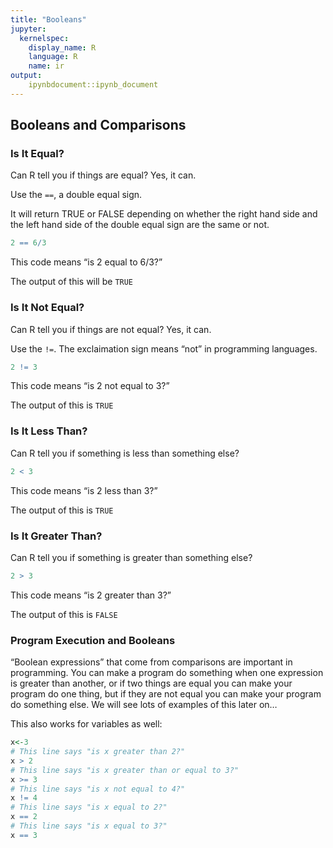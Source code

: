 ```yaml
---
title: "Booleans"
jupyter:
  kernelspec:
    display_name: R
    language: R
    name: ir
output:
    ipynbdocument::ipynb_document
---
```


## Booleans and Comparisons

### Is It Equal?

Can R tell you if things are equal? Yes, it can. 

Use the `==`, a double equal sign. 

It will return TRUE or FALSE depending on whether the right hand side and the left hand side of the double equal sign are the same or not. 
```r
2 == 6/3
```

This code means "is 2 equal to 6/3?"

The output of this will be `TRUE`

### Is It Not Equal?

Can R tell you if things are not equal? Yes, it can. 

Use the `!=`. The exclaimation sign means "not" in programming languages. 

```r
2 != 3
```

This code means "is 2 not equal to 3?"

The output of this is `TRUE`

### Is It Less Than?

Can R tell you if something is less than something else?
```r
2 < 3
```

This code means "is 2 less than 3?"

The output of this is `TRUE`

### Is It Greater Than?

Can R tell you if something is greater than something else?
```r
2 > 3
```

This code means "is 2 greater than 3?"

The output of this is `FALSE`


### Program Execution and Booleans 

"Boolean expressions" that come from comparisons are important in programming. You can make a program do something when one expression is greater than another, or if two things are equal you can make your program do one thing, but if they are not equal you can make your program do something else. We will see lots of examples of this later on...

This also works for variables as well:
```r
x<-3
# This line says "is x greater than 2?"
x > 2
# This line says "is x greater than or equal to 3?" 
x >= 3 
# This line says "is x not equal to 4?" 
x != 4
# This line says "is x equal to 2?" 
x == 2 
# This line says "is x equal to 3?" 
x == 3 
```

